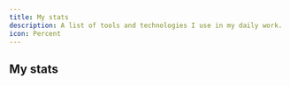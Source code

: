 ```yaml
---
title: My stats
description: A list of tools and technologies I use in my daily work.
icon: Percent
---
```


## My stats

<div className="grid grid-cols-1 md:grid-cols-2 gap-4 my-6">
<CounterCard
  title="Years of Experience"
  targetValue={6}
  description="in software development"
  suffix="+"
  delay={800}
  className="bg-secondary text-secondary-foreground hover:bg-secondary/80 transition-colors duration-200"
/>

<CounterCard
  title="Projects Completed"
  targetValue={23}
  description="client & personal projects"
  suffix="+"
  delay={600}
/>
</div>

<StatsGrid />






<div className="grid grid-cols-1 md:grid-cols-2 gap-4 my-6">
  <CounterCard
    title="Coffee Cups"
    targetValue={1247}
    description="consumed this year"
    prefix="☕"
    delay={300}
  />
  
  <CounterCard
    title="Lines of Code"
    targetValue={50000}
    description="written in 2024"
    suffix="+"
    delay={500}
  />
</div>


